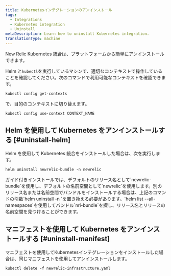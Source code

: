 ```yaml
---
title: Kubernetesインテグレーションのアンインストール
tags:
  - Integrations
  - Kubernetes integration
  - Uninstall
metaDescription: Learn how to uninstall Kubernetes integration.
translationType: machine
---
```


New Relic Kubernetes 統合は、プラットフォームから簡単にアンインストールできます。

Helm と`kubectl`を実行しているマシンで、適切なコンテキストで操作していることを確認してください。次のコマンドで利用可能なコンテキストを確認できます。

```
kubectl config get-contexts
```

で、目的のコンテキストに切り替えます。

```
kubectl config use-context CONTEXT_NAME
```

## Helm を使用して Kubernetes をアンインストールする [#uninstall-helm]

Helm を使用して Kubernetes 統合をインストールした場合は、次を実行します。

```
helm uninstall newrelic-bundle -n newrelic
```

<Callout variant="important">
  ガイド付きインストールでは、デフォルトのリリース名として`newrelic-bundle`を使用し、デフォルトの名前空間として`newrelic`を使用します。別のリリース名または名前空間でバンドルをインストールする場合は、上記のコマンドの引数`helm uninstall <RELEASE-NAME> -n <RELEASE-NAMESPACE>`を置き換える必要があります。`helm list --all-namespaces`を使用してバンドル`nri-bundle`を探し、リリース名とリリースの名前空間を見つけることができます。
</Callout>

## マニフェストを使用して Kubernetes をアンインストールする [#uninstall-manifest]

マニフェストを使用してKubernetesインテグレーションをインストールした場合は、同じマニフェストを使用してアンインストールします。

```
kubectl delete -f newrelic-infrastructure.yaml
```